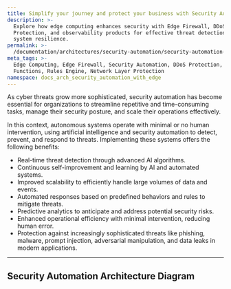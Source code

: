 ```yaml
---
title: Simplify your journey and protect your business with Security Automation
description: >-
  Explore how edge computing enhances security with Edge Firewall, DDoS
  Protection, and observability products for effective threat detection and
  system resilience.
permalink: >-
  /documentation/architectures/security-automation/security-automation-with-edge-computing/
meta_tags: >-
  Edge Computing, Edge Firewall, Security Automation, DDoS Protection, Edge
  Functions, Rules Engine, Network Layer Protection
namespace: docs_arch_security_automation_with_edge
---
```


As cyber threats grow more sophisticated, security automation has become essential for organizations to streamline repetitive and time-consuming tasks, manage their security posture, and scale their operations effectively.

In this context, autonomous systems operate with minimal or no human intervention, using artificial intelligence and security automation to detect, prevent, and respond to threats. Implementing these systems offers the following benefits:

- Real-time threat detection through advanced AI algorithms.
- Continuous self-improvement and learning by AI and automated systems.
- Improved scalability to efficiently handle large volumes of data and events.
- Automated responses based on predefined behaviors and rules to mitigate threats.
- Predictive analytics to anticipate and address potential security risks.
- Enhanced operational efficiency with minimal intervention, reducing human error.
- Protection against increasingly sophisticated threats like phishing, malware, prompt injection, adversarial manipulation, and data leaks in modern applications.

---

## Security Automation Architecture Diagram
